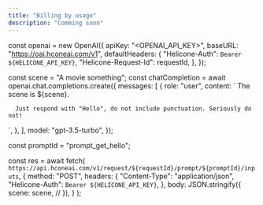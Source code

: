 ```yaml
---
title: "Billing by usage"
description: "Comming soon"
---
```


const openai = new OpenAI({
apiKey: "<OPENAI_API_KEY>",
baseURL: "https://oai.hconeai.com/v1",
defaultHeaders: {
"Helicone-Auth": `Bearer ${HELICONE_API_KEY}`,
"Helicone-Request-Id": requestId,
},
});

const scene = "A movie something";
const chatCompletion = await openai.chat.completions.create({
messages: [
{
role: "user",
content: `
The scene is ${scene}.

      Just respond with "Hello", do not include punctuation. Seriously do not!

`,
},
],
model: "gpt-3.5-turbo",
});

const promptId = "prompt_get_hello";

const res = await fetch(
`https://api.hconeai.com/v1/request/${requestId}/prompt/${promptId}/inputs`,
{
method: "POST",
headers: {
"Content-Type": "application/json",
"Helicone-Auth": `Bearer ${HELICONE_API_KEY}`,
},
body: JSON.stringify({
scene: scene, // <helicone-input key="scene" />
}),
}
);
